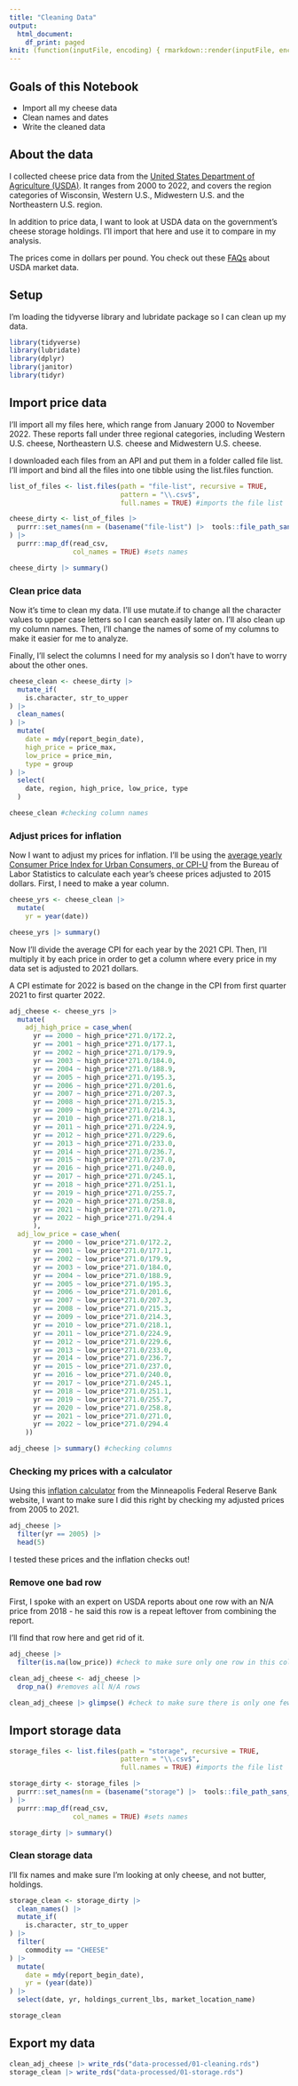 ```yaml
---
title: "Cleaning Data"
output:
  html_document:
    df_print: paged
knit: (function(inputFile, encoding) { rmarkdown::render(inputFile, encoding = encoding, output_dir = "docs") })
---
```


## Goals of this Notebook

- Import all my cheese data
- Clean names and dates
- Write the cleaned data

## About the data

I collected cheese price data from the [United States Department of Agriculture (USDA)](https://mymarketnews.ams.usda.gov/public_data). It ranges from 2000 to 2022, and covers the region categories of Wisconsin, Western U.S., Midwestern U.S. and the  Northeastern U.S. region.

In addition to price data, I want to look at USDA data on the government's cheese storage holdings. I'll import that here and use it to compare in my analysis.

The prices come in dollars per pound. You check out these [FAQs](https://mymarketnews.ams.usda.gov/faqs) about USDA market data.

## Setup

I'm loading the tidyverse library and lubridate package so I can clean up my data.

```r
library(tidyverse)
library(lubridate)
library(dplyr)
library(janitor)
library(tidyr)
```

## Import price data

I'll import all my files here, which range from January 2000 to November 2022. These reports fall under three regional categories, including Western U.S. cheese, Northeastern U.S. cheese and Midwestern U.S. cheese.

I downloaded each files from an API and put them in a folder called file list. I'll import and bind all the files into one tibble using the list.files function.

```r
list_of_files <- list.files(path = "file-list", recursive = TRUE,
                            pattern = "\\.csv$", 
                            full.names = TRUE) #imports the file list

cheese_dirty <- list_of_files |> 
  purrr::set_names(nm = (basename("file-list") |>  tools::file_path_sans_ext())
) |> 
  purrr::map_df(read_csv, 
                col_names = TRUE) #sets names

cheese_dirty |> summary()
```

### Clean  price data

Now it's time to clean my data. I'll use mutate.if to change all the character values to upper case letters so I can search easily later on. I'll also clean up my column names. Then, I'll change the names of some of my columns to make it easier for me to analyze.

Finally, I'll select the columns I need for my analysis so I don't have to worry about the other ones. 

```r
cheese_clean <- cheese_dirty |> 
  mutate_if(
    is.character, str_to_upper
) |> 
  clean_names(
) |>
  mutate(
    date = mdy(report_begin_date),
    high_price = price_max,
    low_price = price_min,
    type = group
) |> 
  select(
    date, region, high_price, low_price, type
  )

cheese_clean #checking column names
```

### Adjust prices for inflation

Now I want to adjust my prices for inflation. I'll be using the [average yearly Consumer Price Index for Urban Consumers, or CPI-U](https://www.bls.gov/bls/archived_sched.htm) from the Bureau of Labor Statistics to calculate each year's cheese prices adjusted to 2015 dollars. First, I need to make a year column.

```r
cheese_yrs <- cheese_clean |>
  mutate(
    yr = year(date))

cheese_yrs |> summary()
```

Now I'll divide the average CPI for each year by the 2021 CPI. Then,  I'll multiply it by each price in order to get a column where every price in my data set is adjusted to 2021 dollars.

A CPI estimate for 2022 is based on the change in the CPI from first quarter 2021 to first quarter 2022.

```r
adj_cheese <- cheese_yrs |>
  mutate(
    adj_high_price = case_when(
      yr == 2000 ~ high_price*271.0/172.2,
      yr == 2001 ~ high_price*271.0/177.1,
      yr == 2002 ~ high_price*271.0/179.9,
      yr == 2003 ~ high_price*271.0/184.0,
      yr == 2004 ~ high_price*271.0/188.9,
      yr == 2005 ~ high_price*271.0/195.3,
      yr == 2006 ~ high_price*271.0/201.6,
      yr == 2007 ~ high_price*271.0/207.3,
      yr == 2008 ~ high_price*271.0/215.3,
      yr == 2009 ~ high_price*271.0/214.3,
      yr == 2010 ~ high_price*271.0/218.1,
      yr == 2011 ~ high_price*271.0/224.9,
      yr == 2012 ~ high_price*271.0/229.6,
      yr == 2013 ~ high_price*271.0/233.0,
      yr == 2014 ~ high_price*271.0/236.7,
      yr == 2015 ~ high_price*271.0/237.0,
      yr == 2016 ~ high_price*271.0/240.0,
      yr == 2017 ~ high_price*271.0/245.1,
      yr == 2018 ~ high_price*271.0/251.1,
      yr == 2019 ~ high_price*271.0/255.7,
      yr == 2020 ~ high_price*271.0/258.8,
      yr == 2021 ~ high_price*271.0/271.0,
      yr == 2022 ~ high_price*271.0/294.4
      ),
  adj_low_price = case_when(
      yr == 2000 ~ low_price*271.0/172.2,
      yr == 2001 ~ low_price*271.0/177.1,
      yr == 2002 ~ low_price*271.0/179.9,
      yr == 2003 ~ low_price*271.0/184.0,
      yr == 2004 ~ low_price*271.0/188.9,
      yr == 2005 ~ low_price*271.0/195.3,
      yr == 2006 ~ low_price*271.0/201.6,
      yr == 2007 ~ low_price*271.0/207.3,
      yr == 2008 ~ low_price*271.0/215.3,
      yr == 2009 ~ low_price*271.0/214.3,
      yr == 2010 ~ low_price*271.0/218.1,
      yr == 2011 ~ low_price*271.0/224.9,
      yr == 2012 ~ low_price*271.0/229.6,
      yr == 2013 ~ low_price*271.0/233.0,
      yr == 2014 ~ low_price*271.0/236.7,
      yr == 2015 ~ low_price*271.0/237.0,
      yr == 2016 ~ low_price*271.0/240.0,
      yr == 2017 ~ low_price*271.0/245.1,
      yr == 2018 ~ low_price*271.0/251.1,
      yr == 2019 ~ low_price*271.0/255.7,
      yr == 2020 ~ low_price*271.0/258.8,
      yr == 2021 ~ low_price*271.0/271.0,
      yr == 2022 ~ low_price*271.0/294.4
    ))

adj_cheese |> summary() #checking columns
```

### Checking my prices with a calculator

Using this [inflation calculator](https://www.minneapolisfed.org/about-us/monetary-policy/inflation-calculator) from the Minneapolis Federal Reserve Bank website, I want to make sure I did this right by checking my adjusted prices from 2005 to 2021.

```r
adj_cheese |> 
  filter(yr == 2005) |> 
  head(5)
```

I tested these prices and the inflation checks out!

### Remove one bad row

First, I spoke with an expert on USDA reports about one row with an N/A price from 2018 - he said this row is a repeat leftover from combining the report.

I'll find that row here and get rid of it.

```r
adj_cheese |> 
  filter(is.na(low_price)) #check to make sure only one row in this column has an N/A value

clean_adj_cheese <- adj_cheese |> 
  drop_na() #removes all N/A rows

clean_adj_cheese |> glimpse() #check to make sure there is only one fewer row in the data - it should be 22,366
```

## Import storage data

```r
storage_files <- list.files(path = "storage", recursive = TRUE,
                            pattern = "\\.csv$", 
                            full.names = TRUE) #imports the file list

storage_dirty <- storage_files |> 
  purrr::set_names(nm = (basename("storage") |>  tools::file_path_sans_ext())
) |> 
  purrr::map_df(read_csv, 
                col_names = TRUE) #sets names

storage_dirty |> summary()
```

### Clean storage data

I'll fix names and make sure I'm looking at only cheese, and not butter, holdings.

```r
storage_clean <- storage_dirty |>
  clean_names() |> 
  mutate_if(
    is.character, str_to_upper
) |> 
  filter(
    commodity == "CHEESE"
) |> 
  mutate(
    date = mdy(report_begin_date),
    yr = (year(date))
) |> 
  select(date, yr, holdings_current_lbs, market_location_name)

storage_clean
```

## Export my data

```r
clean_adj_cheese |> write_rds("data-processed/01-cleaning.rds")
storage_clean |> write_rds("data-processed/01-storage.rds")
```
